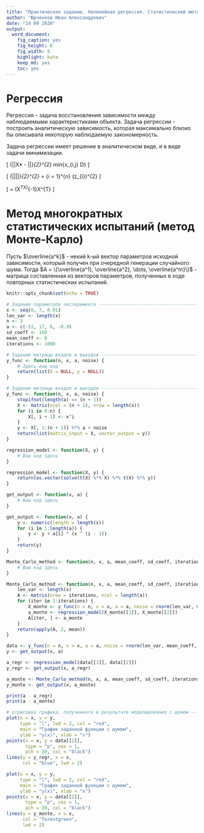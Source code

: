 ```yaml
---
title: "Практическое задание. Нелинейная регрессия. Статистический метод многократных испытаний."
author: "Юрченков Иван Александрович"
date: "14 09 2020"
output: 
  word_document: 
    fig_caption: yes
    fig_height: 8
    fig_width: 8
    highlight: kate
    keep_md: yes
    toc: yes
---
```


# Регрессия

Регрессия - задача восстановления зависимости между наблюдаемыми характеристиками объекта. Задача регрессии - построить аналитическую зависимость, которая максимально близко бы описывала некоторую наблюдаемую закономерность.

Задача регрессии имеет решение в аналитическом виде, и в виде задачи минимизации.

\[
{||X*\overline{a} - \overline{y}||}_{2}^{2} \rightarrow min_{x_{i,j} \in D}
\]

\[
{||\overline{z}||}_{2}^{2} = \sum_{i = 1}^{n} (z_{i})^{2}
\]

\[
\overline{a} = (X^TX)^{-1}X^{T}\overline{y}
\]

# Метод многократных статистических испытаний (метод Монте-Карло)

Пусть $\overline{a^k}$ - некий k-ый вектор параметров исходной зависимости, который получен при очередной генерации случайного шума. Тогда $A = \{\overline{a^1}, \overline{a^2}, \dots, \overline{a^m}\}$ - матрица составленная из векторов параметров, полученных в ходе повторных статистических испытаний. 

```r
knitr::opts_chunk$set(echo = TRUE)
```

```r
# Задание параметров эксперимента -----------------------------------------
x <- seq(0, 7, 0.01)
len_var <- length(x)
n <- 3
a <- c(-51, 17, 6, -0.9)
sd_coeff <- 160
mean_coeff <- 0
iterations <- 1000
```

```r
# Задание матрицы входов и выходов ----------------------------------------
y_func <- function(n, x, a, noise) {
    # Здесь ваш код
    return(list(X = NULL, y = NULL))
}
```


```r
# Задание матрицы входов и выходов ----------------------------------------
y_func <- function(n, x, a, noise) {
    stopifnot(length(a) == (n + 1))
    X <- matrix(ncol = (n + 1), nrow = length(x))
    for (i in 0:n) {
        X[, i + 1] <- x^i
    }
    y <- X[, 1:(n + 1)] %*% a + noise
    return(list(matrix_input = X, vector_output = y))
}
```

```r
regression_model <- function(X, y) {
    # Ваш код здесь
}

```

```r
regression_model <- function(X, y) {
    return(as.vector(solve(t(X) %*% X) %*% t(X) %*% y))
}
```

```r
get_output <- function(x, a) {
    # Ваш код здесь
}
```

```r
get_output <- function(x, a) {
    y <- numeric(length = length(x))
    for (i in 1:length(a)) {
        y <- y + a[i] * (x ^ (i - 1))
    }
    return(y)
}
```

```r

Monte_Carlo_method <- function(n, x, a, mean_coeff, sd_coeff, iterations) {
    # Ваш код здесь
}
```

```r
Monte_Carlo_method <- function(n, x, a, mean_coeff, sd_coeff, iterations) {
    len_var <- length(x)
    A <- matrix(nrow = iterations, ncol = length(a))
    for (iter in 1:iterations) {
        X_monte <- y_func(n = n, x = x, a = a, noise = rnorm(len_var, mean_coeff, sd_coeff))
        a_monte <- regression_model(X_monte[[1]], X_monte[[2]])
        A[iter, ] <- a_monte
    }
    return(apply(A, 2, mean))
}
```


```r
data <- y_func(n = n, x = x, a = a, noise = rnorm(len_var, mean_coeff, sd_coeff))
y <- get_output(x, a)

a_regr <- regression_model(data[[1]], data[[2]])
y_regr <- get_output(x, a_regr)

a_monte <- Monte_Carlo_method(n, x, a, mean_coeff, sd_coeff, iterations)
y_monte <- get_output(x, a_monte)

print(a - a_regr)
print(a - a_monte)

```


```r
# отрисовка графика, полученного в результате моделирования с шумом -------
plot(x = x, y = y, 
     type = "l", lwd = 2, col = "red",
     main = "График заданной функции с шумом",
     ylab = "y(x)", xlab = "x")
points(x = x, y = data[[2]], 
       type = "p", cex = 1, 
       pch = 20, col = "black")
lines(y = y_regr, x = x, 
      col = "blue", lwd = 2)
```


```r
plot(x = x, y = y, 
     type = "l", lwd = 2, col = "red",
     main = "График заданной функции с шумом",
     ylab = "y(x)", xlab = "x")
points(x = x, y = data[[2]], 
       type = "p", cex = 1, 
       pch = 20, col = "black")
lines(y = y_monte, x = x, 
      col = "forestgreen", 
      lwd = 2)
```

